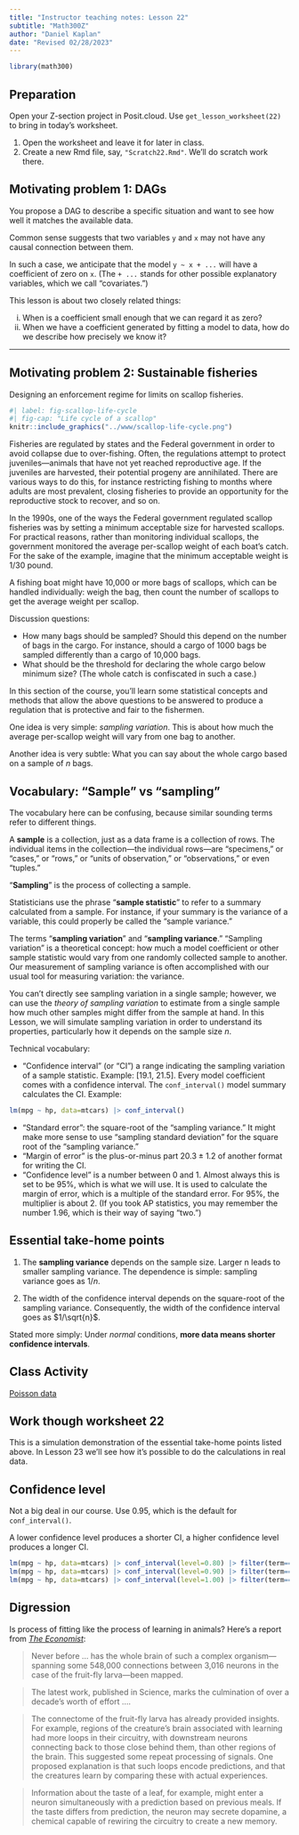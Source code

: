 ```yaml
---
title: "Instructor teaching notes: Lesson 22"
subtitle: "Math300Z"
author: "Daniel Kaplan"
date: "Revised 02/28/2023"
---
```


```r
library(math300)
```

## Preparation

Open your Z-section project in Posit.cloud. Use `get_lesson_worksheet(22)` to bring in today's worksheet.

1. Open the worksheet and leave it for later in class.
2. Create a new Rmd file, say, `"Scratch22.Rmd"`.  We'll do scratch work there.

## Motivating problem 1: DAGs

You propose a DAG to describe a specific situation and want to see how well it matches the available data. 

Common sense suggests that two variables `y` and `x` may not have any causal connection between them.

In such a case, we anticipate that the model `y ~ x + ...` will have a coefficient of zero on `x`. (The `+ ...` stands for other possible explanatory variables, which we call "covariates.")

This lesson is about two closely related things:

i. When is a coefficient small enough that we can regard it as zero?
ii. When we have a coefficient generated by fitting a model to data, how do we describe how precisely we know it? 

--------

## Motivating problem 2: Sustainable fisheries 

Designing an enforcement regime for limits on scallop fisheries.

```r
#| label: fig-scallop-life-cycle
#| fig-cap: "Life cycle of a scallop"
knitr::include_graphics("../www/scallop-life-cycle.png")
```

Fisheries are regulated by states and the Federal government in order to avoid collapse due to over-fishing. Often, the regulations attempt to protect juveniles---animals that have not yet reached reproductive age.  If the juveniles are harvested, their potential progeny are annihilated. There are various ways to do this, for instance restricting fishing to months where adults are most prevalent, closing fisheries to provide an opportunity for the reproductive stock to recover, and so on.

In the 1990s, one of the ways the Federal government regulated scallop fisheries was by setting a minimum acceptable size for harvested scallops. For practical reasons, rather than monitoring individual scallops, the government monitored the average per-scallop weight of each boat's catch. For the sake of the example, imagine that the minimum acceptable weight is 1/30 pound.

A fishing boat might have 10,000 or more bags of scallops, which can be handled individually: weigh the bag, then count the number of scallops to get the average weight per scallop.

Discussion questions:

* How many bags should be sampled? Should this depend on the number of bags in the cargo. For instance, should a cargo of 1000 bags be sampled differently than a cargo of 10,000 bags.
* What should be the threshold for declaring the whole cargo below minimum size? (The whole catch is confiscated in such a case.)

In this section of the course, you'll learn some statistical concepts and methods that allow the above questions to be answered to produce a regulation that is protective and fair to the fishermen.

One idea is very simple: *sampling variation*. This is about how much the average per-scallop weight will vary from one bag to another.

Another idea is very subtle: What you can say about the whole cargo based on a sample of $n$ bags.

## Vocabulary: "Sample" vs "sampling"

The vocabulary here can be confusing, because similar sounding terms refer to different things. 

A **sample** is a collection, just as a data frame is a collection of rows. The individual items in the collection---the individual rows---are "specimens," or "cases," or "rows," or "units of observation," or "observations," or even "tuples."

"**Sampling**" is the process of collecting a sample.

Statisticians use the phrase "**sample statistic**" to refer to a summary calculated from a sample. For instance, if your summary is the variance of a variable, this could properly be called the "sample variance." 

The terms "**sampling variation**" and "**sampling variance**." "Sampling variation" is a theoretical concept: how much a model coefficient or other sample statistic would vary from one randomly collected sample to another. Our measurement of sampling variance is often accomplished with our usual tool for measuring variation: the variance.

You can't directly see sampling variation in a single sample; however, we can use the *theory of sampling variation* to estimate from a single sample how much other samples might differ from the sample at hand. In this Lesson, we will simulate sampling variation in order to understand its properties, particularly how it depends on the sample size $n$.

Technical vocabulary:

- "Confidence interval" (or "CI") a range indicating the sampling variation of a sample statistic. Example: [19.1, 21.5]. Every model coefficient comes with a confidence interval. The `conf_interval()` model summary calculates the CI. Example:

```r
lm(mpg ~ hp, data=mtcars) |> conf_interval()
```

- "Standard error": the square-root of the "sampling variance." It might make more sense to use "sampling standard deviation" for the square root of the "sampling variance."    
- "Margin of error" is the plus-or-minus part $20.3 \pm 1.2$ of another format for writing the CI.
- "Confidence level" is a number between 0 and 1. Almost always this is set to be 95%, which is what we will use. It is used to calculate the margin of error, which is a multiple of the standard error. For 95%, the multiplier is about 2. (If you took AP statistics, you may remember the number 1.96, which is their way of saying "two.") 

## Essential take-home points

1. The **sampling variance** depends on the sample size. Larger n leads to smaller sampling variance. The dependence is simple: sampling variance goes as $1/n$.

2. The width of the confidence interval depends on the square-root of the sampling variance. Consequently, the width of the confidence interval goes as $1/\sqrt{n}$.

Stated more simply: Under *normal* conditions, **more data means shorter confidence intervals**.

## Class Activity

[Poisson data](https://dtkaplan.github.io/Math-300Z/Day-by-day/Lesson-22/counts-and-waiting-times.html)

## Work though worksheet 22

This is a simulation demonstration of the essential take-home points listed above. In Lesson 23 we'll see how it's possible to do the calculations in real data.

## Confidence level

Not a big deal in our course. Use 0.95, which is the default for `conf_interval()`.

A lower confidence level produces a shorter CI, a higher confidence level produces a longer CI. 

```r
lm(mpg ~ hp, data=mtcars) |> conf_interval(level=0.80) |> filter(term=="hp")
lm(mpg ~ hp, data=mtcars) |> conf_interval(level=0.90) |> filter(term=="hp")
lm(mpg ~ hp, data=mtcars) |> conf_interval(level=1.00) |> filter(term=="hp")
```

## Digression

Is process of fitting like the process of learning in animals? Here's a report from [*The Economist*](https://www.economist.com/science-and-technology/2023/03/10/a-big-advance-in-mapping-the-structure-of-the-brain):

> Never before ... has the whole brain of such a complex organism---spanning some 548,000 connections between 3,016 neurons in the case of the fruit-fly larva---been mapped.

> The latest work, published in Science, marks the culmination of over a decade’s worth of effort ....

> The connectome of the fruit-fly larva has already provided insights. For example, regions of the creature’s brain associated with learning had more loops in their circuitry, with downstream neurons connecting back to those close behind them, than other regions of the brain. This suggested some repeat processing of signals. One proposed explanation is that such loops encode predictions, and that the creatures learn by comparing these with actual experiences.

> Information about the taste of a leaf, for example, might enter a neuron simultaneously with a prediction based on previous meals. If the taste differs from prediction, the neuron may secrete dopamine, a chemical capable of rewiring the circuitry to create a new memory.

